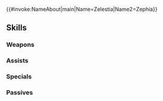 {{#invoke:NameAbout|main|Name=Zelestia|Name2=Zephia}}{{HeroPage Tabs}}
{{Hero Infobox
|Name=Zelestia
|Title=Loving Leader
|WeaponType=Green Tome
|MoveType=Flying
|Origin=Fire Emblem Engage
|Gender=Female
|actorEN=Elizabeth Maxwell
|actorJP=深見梨加
|artist=黒井ススム
|randomStartTime=2025-03-17T07:00:00Z
|additionDate=February 17, 2025
|releaseDate=February 17, 2025
|poolDate=March 7, 2025
|poolRarities=3,4
|cv1=14
|cv2=900310
|TagID=セレスティア
|InternalID=1211
|Properties=hat
|description=Leader of the Four Winds. A scion and last survivor of the Mage Dragons, she is rich in love and affection for her companions. Appears in Fire Emblem Engage.
}}
{{Stats Page
|Lv1HP=18|Lv1ATK=10|Lv1SPD=8|Lv1DEF=7|Lv1RES=8
|GRHP=50|GRATK=75|GRSPD=90|GRDEF=40|GRRES=50
}}
==Skills==
===Weapons===
{{Weapons Table
|weapon1=Wind
|weapon1Default=1
|weapon1Unlock=1
|weapon2=Elwind
|weapon2Default=2
|weapon2Unlock=2
|weapon3=Gronnlantern
|weapon3Default=4
|weapon3Unlock=3
|weapon4=Gronnlantern+
|weapon4Default=5
|weapon4Unlock=5
}}
===Assists===
{{Assists Table}}
===Specials===
{{Specials Table
|special1=New Moon
|special1Default=4
|special1Unlock=3
|special2=Moonbow
|special2Unlock=4
}}
===Passives===
{{Passives Table
|passiveA1=Atk/Spd Catch 1
|passiveA2=Atk/Spd Catch 2
|passiveA3=Atk/Spd Catch 3
|passiveA1Unlock=1
|passiveA2Unlock=2
|passiveA3Unlock=4
|passiveC1=Atk/Spd Rein 1
|passiveC2=Atk/Spd Rein 2
|passiveC3=Atk/Spd Rein 3
|passiveC1Unlock=3
|passiveC2Unlock=4
|passiveC3Unlock=5
}}
{{Heroes Navbox}}
